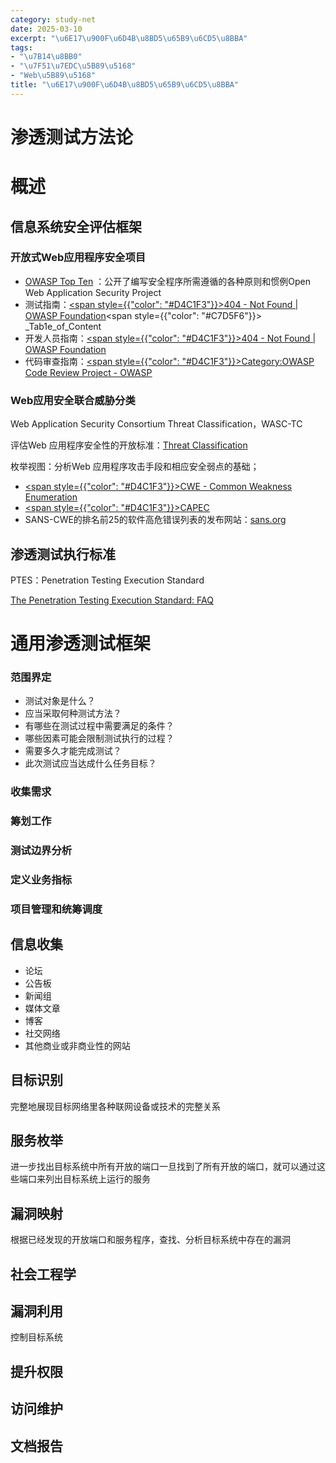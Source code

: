 ```yaml
---
category: study-net
date: 2025-03-10
excerpt: "\u6E17\u900F\u6D4B\u8BD5\u65B9\u6CD5\u8BBA"
tags:
- "\u7B14\u8BB0"
- "\u7F51\u7EDC\u5B89\u5168"
- "Web\u5B89\u5168"
title: "\u6E17\u900F\u6D4B\u8BD5\u65B9\u6CD5\u8BBA"
---
```

# 渗透测试方法论

# 概述

## 信息系统安全评估框架

### 开放式Web应用程序安全项目

* <InfoText>[OWASP Top Ten](https://www.owasp.org/index.php/Category:OWASP_Top_Ten_Project)</InfoText><InfoText>  ：公开了编写安全程序所需遵循的各种原则和惯例Open Web Application Security Project</InfoText>
* 测试指南：<u><span style={{"color": "#D4C1F3"}}>[404 - Not Found | OWASP Foundation](https://www.owasp.org/index.php/OWASP_Testing-Guide_v3)</span></u><span style={{"color": "#C7D5F6"}}> _Tab1e_of_Content</span>
* 开发人员指南：<u><span style={{"color": "#D4C1F3"}}>[404 - Not Found | OWASP Foundation](https://www.owasp.org/index.php/Guide)</span></u>
* 代码审查指南：<u><span style={{"color": "#D4C1F3"}}>[Category:OWASP Code Review Project - OWASP](https://www.owasp.org/index.php/Category:OWASP_Code_Review_Project)</span></u>

### Web应用安全联合威胁分类

Web Application Security Consortium Threat Classification，WASC-TC

评估Web 应用程序安全性的开放标准：[Threat Classification](http://projects.webappsec.org/Threat-Classification)

枚举视图：分析Web 应用程序攻击手段和相应安全弱点的基础；

* <u><span style={{"color": "#D4C1F3"}}>[CWE - Common Weakness Enumeration](https://cwe.mitre.org/)</span></u>
* <u><span style={{"color": "#D4C1F3"}}>[CAPEC](http://capec.mitre.org/)</span></u>
* SANS-CWE的排名前25的软件高危错误列表的发布网站：[sans.org](http://www.sans.org/top25-software-errors/)

## 渗透测试执行标准

PTES：Penetration Testing Execution Standard 

[The Penetration Testing Execution Standard: FAQ](http://www.pentest-standard.org/index.php/Main_Page)

# 通用渗透测试框架

### 范围界定

* 测试对象是什么？
* 应当采取何种测试方法？
* 有哪些在测试过程中需要满足的条件？
* 哪些因素可能会限制测试执行的过程？
* 需要多久才能完成测试？
* 此次测试应当达成什么任务目标？

### 收集需求

### 筹划工作

### 测试边界分析

### 定义业务指标

### 项目管理和统筹调度

## 信息收集

* 论坛
* 公告板
* 新闻组
* 媒体文章
* 博客
* 社交网络
* 其他商业或非商业性的网站

## 目标识别

完整地展现目标网络里各种联网设备或技术的完整关系

## 服务枚举

进一步找出目标系统中所有开放的端口一旦找到了所有开放的端口，就可以通过这些端口来列出目标系统上运行的服务

## 漏洞映射

根据已经发现的开放端口和服务程序，查找、分析目标系统中存在的漏洞

## 社会工程学

## 漏洞利用

控制目标系统

## 提升权限

## 访问维护

## 文档报告

## 

